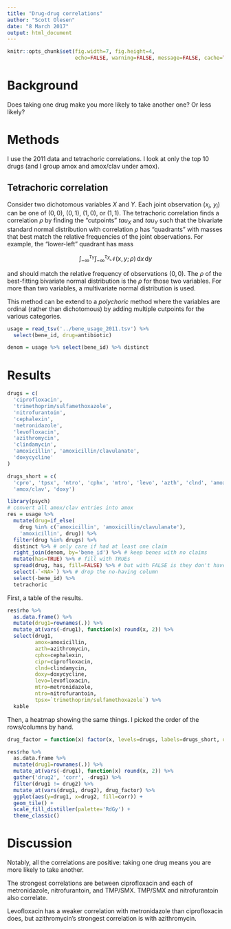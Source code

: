 ```yaml
---
title: "Drug-drug correlations"
author: "Scott Olesen"
date: "8 March 2017"
output: html_document
---
```


```r
knitr::opts_chunk$set(fig.width=7, fig.height=4, 
                      echo=FALSE, warning=FALSE, message=FALSE, cache=TRUE)
```

# Background

Does taking one drug make you more likely to take another one? Or less likely?

# Methods

I use the 2011 data and tetrachoric correlations. I look at only the top 10 drugs (and I group amox and amox/clav under amox).

## Tetrachoric correlation

Consider two dichotomous variables $X$ and $Y$. Each joint observation ($x_i$, $y_i$) can be one of $(0, 0)$, $(0, 1)$, $(1, 0)$, or $(1, 1)$. The tetrachoric correlation finds a correlation $\rho$ by finding the "cutpoints" $tau_X$ and $tau_Y$ such that the bivariate standard normal distribution with correlation $\rho$ has "quadrants" with masses that best match the relative frequencies of the joint observations. For example, the "lower-left" quadrant has mass

$$
\int_{-\infty}^{\tau_Y} \int_{-\infty}^{\tau_X} \mathcal{N}(x, y; \rho) \,\mathrm{d}x \,\mathrm{d}y
$$

and should match the relative frequency of observations $(0, 0)$. The $\rho$ of the best-fitting bivariate normal distribution is the $\rho$ for those two variables. For more than two variables, a multivariate normal distribution is used.

This method can be extend to a *polychoric* method where the variables are ordinal (rather than dichotomous) by adding multiple cutpoints for the various categories.

```r
usage = read_tsv('../bene_usage_2011.tsv') %>%
  select(bene_id, drug=antibiotic)

denom = usage %>% select(bene_id) %>% distinct
```

# Results

```r
drugs = c(
  'ciprofloxacin',
  'trimethoprim/sulfamethoxazole',
  'nitrofurantoin',
  'cephalexin',
  'metronidazole',
  'levofloxacin',
  'azithromycin',
  'clindamycin',
  'amoxicillin', 'amoxicillin/clavulanate',
  'doxycycline'
)

drugs_short = c(
  'cpro', 'tpsx', 'ntro', 'cphx', 'mtro', 'levo', 'azth', 'clnd', 'amox',
  'amox/clav', 'doxy')
```

```r
library(psych)
# convert all amox/clav entries into amox
res = usage %>%
  mutate(drug=if_else(
    drug %in% c('amoxicillin', 'amoxicillin/clavulanate'),
    'amoxicillin', drug)) %>%
  filter(drug %in% drugs) %>%
  distinct %>% # only care if had at least one claim
  right_join(denom, by='bene_id') %>% # keep benes with no claims
  mutate(has=TRUE) %>% # fill with TRUEs
  spread(drug, has, fill=FALSE) %>% # but with FALSE is they don't have
  select(-`<NA>`) %>% # drop the no-having column
  select(-bene_id) %>%
  tetrachoric
```

First, a table of the results.

```r
res$rho %>%
  as.data.frame() %>%
  mutate(drug1=rownames(.)) %>%
  mutate_at(vars(-drug1), function(x) round(x, 2)) %>%
  select(drug1,
         amox=amoxicillin,
         azth=azithromycin,
         cphx=cephalexin,
         cipr=ciprofloxacin,
         clnd=clindamycin,
         doxy=doxycycline,
         levo=levofloxacin,
         mtro=metronidazole,
         ntro=nitrofurantoin,
         tpsx=`trimethoprim/sulfamethoxazole`) %>%
  kable
```

Then, a heatmap showing the same things. I picked the order of the rows/columns by hand.

```r
drug_factor = function(x) factor(x, levels=drugs, labels=drugs_short, ordered=TRUE)

res$rho %>%
  as.data.frame %>%
  mutate(drug1=rownames(.)) %>%
  mutate_at(vars(-drug1), function(x) round(x, 2)) %>%
  gather('drug2', 'corr', -drug1) %>%
  filter(drug1 != drug2) %>%
  mutate_at(vars(drug1, drug2), drug_factor) %>%
  ggplot(aes(y=drug1, x=drug2, fill=corr)) +
  geom_tile() +
  scale_fill_distiller(palette='RdGy') +
  theme_classic()
```

# Discussion

Notably, all the correlations are positive: taking one drug means you are more likely to take another.

The strongest correlations are between ciprofloxacin and each of metronidazole, nitrofurantoin, and TMP/SMX. TMP/SMX and nitrofurantoin also correlate.

Levofloxacin has a weaker correlation with metronidazole than ciprofloxacin does, but azithromycin's strongest correlation is with azithromycin.